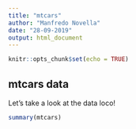 ```yaml
---
title: "mtcars"
author: "Manfredo Novella"
date: "28-09-2019"
output: html_document
---
```


```r
knitr::opts_chunk$set(echo = TRUE)
```

## mtcars data

Let's take a look at the data loco!

```r
summary(mtcars)
``` 
